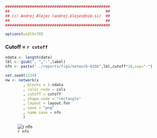 ```r
###############################################
##                                           ##
## (c) Andrej Blejec (andrej.blejec@nib.si)  ##
##                                           ##
###############################################
```
```r
options(width=70)
```
### Cutoff = `r cutoff`


```r
ndata <- length(data)
lbl <- gsub(", ","-",label)
nfn <- paste("../reports/figs/network-035b",lbl,cutoff*10,sep="-")
```

```r
set.seed(1234)
nw <- network(x
        , blocks = 1:ndata
        , color.node = cols
        , cutoff = cutoff
        , shape.node = "rectangle"
        , layout = layout.fun
        , save = "png"
        , name.save = nfn
        )
```

![`r nfn`](`r  paste0(nfn,".png")`)

